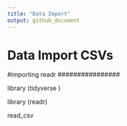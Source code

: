 ```yaml
---
title: "Data Import"
output: github_document
---
```


# Data Import CSVs

################
#importing readr
################

library (tidyverse
)

library (readr)

read_csv